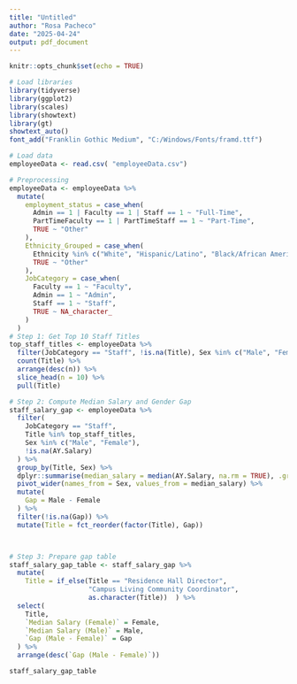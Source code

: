 ```yaml
---
title: "Untitled"
author: "Rosa Pacheco"
date: "2025-04-24"
output: pdf_document
---
```


```r
knitr::opts_chunk$set(echo = TRUE)
```

```r
# Load libraries
library(tidyverse)
library(ggplot2)
library(scales)
library(showtext)
library(gt)
showtext_auto()
font_add("Franklin Gothic Medium", "C:/Windows/Fonts/framd.ttf")

# Load data
employeeData <- read.csv( "employeeData.csv")

# Preprocessing
employeeData <- employeeData %>%
  mutate(
    employment_status = case_when(
      Admin == 1 | Faculty == 1 | Staff == 1 ~ "Full-Time",
      PartTimeFaculty == 1 | PartTimeStaff == 1 ~ "Part-Time",
      TRUE ~ "Other"
    ),
    Ethnicity_Grouped = case_when(
      Ethnicity %in% c("White", "Hispanic/Latino", "Black/African American", "Asian", "American Indian/Alaska Native") ~ Ethnicity,
      TRUE ~ "Other"
    ),
    JobCategory = case_when(
      Faculty == 1 ~ "Faculty",
      Admin == 1 ~ "Admin",
      Staff == 1 ~ "Staff",
      TRUE ~ NA_character_
    )
  )
# Step 1: Get Top 10 Staff Titles
top_staff_titles <- employeeData %>%
  filter(JobCategory == "Staff", !is.na(Title), Sex %in% c("Male", "Female")) %>%
  count(Title) %>%
  arrange(desc(n)) %>%
  slice_head(n = 10) %>%
  pull(Title)

# Step 2: Compute Median Salary and Gender Gap
staff_salary_gap <- employeeData %>%
  filter(
    JobCategory == "Staff",
    Title %in% top_staff_titles,
    Sex %in% c("Male", "Female"),
    !is.na(AY.Salary)
  ) %>%
  group_by(Title, Sex) %>%
  dplyr::summarise(median_salary = median(AY.Salary, na.rm = TRUE), .groups = "drop") %>%
  pivot_wider(names_from = Sex, values_from = median_salary) %>%
  mutate(
    Gap = Male - Female
  ) %>%
  filter(!is.na(Gap)) %>%
  mutate(Title = fct_reorder(factor(Title), Gap))



# Step 3: Prepare gap table
staff_salary_gap_table <- staff_salary_gap %>%
  mutate(
    Title = if_else(Title == "Residence Hall Director", 
                    "Campus Living Community Coordinator", 
                    as.character(Title))  ) %>%
  select(
    Title,
    `Median Salary (Female)` = Female,
    `Median Salary (Male)` = Male,
    `Gap (Male - Female)` = Gap
  ) %>%
  arrange(desc(`Gap (Male - Female)`))

staff_salary_gap_table 
```
